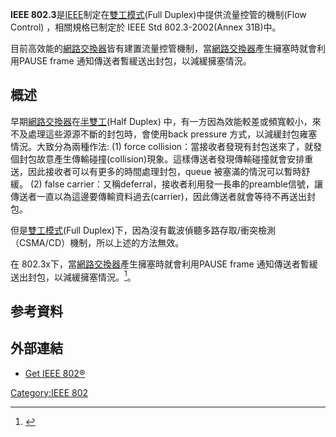 '''IEEE 802.3'''是[[IEEE|IEEE]]制定在[[雙工模式|雙工模式]](Full Duplex)中提供流量控管的機制(Flow Control) ，相關規格已制定於 IEEE Std 802.3-2002(Annex 31B)中。

目前高效能的[[網路交換器|網路交換器]]皆有建置流量控管機制，當[[網路交換器|網路交換器]]產生擁塞時就會利用PAUSE frame 通知傳送者暫緩送出封包，以減緩擁塞情況。

==概述==
早期[[網路交換器|網路交換器]]在[[半雙工|半雙工]](Half Duplex) 中，有一方因為效能較差或頻寬較小，來不及處理這些源源不斷的封包時，會使用back pressure 方式，以減緩封包雍塞情況。大致分為兩種作法:
(1) force collision：當接收者發現有封包送來了，就發個封包故意產生傳輸碰撞(collision)現象。這樣傳送者發現傳輸碰撞就會安排重送，因此接收者可以有更多的時間處理封包，queue 被塞滿的情況可以暫時舒緩。
(2) false carrier：又稱deferral，接收者利用發一長串的preamble信號，讓傳送者一直以為這邊要傳輸資料過去(carrier)，因此傳送者就會等待不再送出封包。

但是[[雙工模式|雙工模式]](Full Duplex)下，因為沒有載波偵聽多路存取/衝突檢測（CSMA/CD）機制，所以上述的方法無效。

在 802.3x下，當[[網路交換器|網路交換器]]產生擁塞時就會利用PAUSE frame 通知傳送者暫緩送出封包，以減緩擁塞情況。<ref>{{cite web|title=802.1X 在公眾無線區域網路下策略性服務品質管理機制|url=http://thesis.lib.ncu.edu.tw/ETD-db/ETD-search/getfile?URN=93533012&filename=93533012.pdf|accessdate=2007-07-06}}{{dead link|date=2017年11月 |bot=InternetArchiveBot |fix-attempted=yes }}</ref>。

== 参考資料 ==
<div class="references-small">
<references />
</div>

== 外部連結 ==
*{{en}}[http://standards.ieee.org/getieee802/download/802.1X-2004.pdf Get IEEE 802®]{{Wayback|url=http://standards.ieee.org/getieee802/download/802.1X-2004.pdf |date=20100215050507 }}

{{IEEE标准}}
{{Ethernet}}

[[Category:IEEE_802|Category:IEEE 802]]